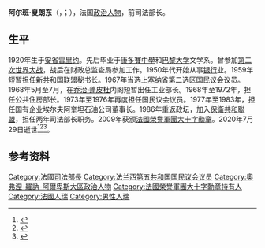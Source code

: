 {{Infobox Officeholder
| name          = 阿尔班·夏朗东
| native_name   = Albin Chalandon
| office        = [[法国司法部|法国司法部]]长
| term_start    = 1986年3月
| term_end      = 1988年5月
| president     = [[弗朗索瓦·密特朗|弗朗索瓦·密特朗]]
| primeminister = [[雅克·希拉克|雅克·希拉克]]
| predecessor   = 米歇尔·克雷波
| successor     = 皮埃尔·阿帕扬热
| birth_date    = {{birth date|1920|06|11|df=yes}}
| birth_place   = [[法兰西第三共和国|法国]][[安省_(法國)|安省]][[雷里约|雷里约]]
| death_date    = {{death date and age|2020|7|29|1920|06|11|df=yes}}
| death_place   = [[法兰西第五共和国|法国]][[伊夫林省|伊夫林省]][[莱梅尼勒|莱梅尼勒]]
| nationality   = 法国
| party         = [[新共和国联盟|新共和国联盟]]{{small|（1967-1968）}}<br/>共和国民主人士联盟{{small|（1968-1976）}}<br/>[[保衛共和聯盟|保衛共和聯盟]]{{small|（1986-1988）}}
| alma_mater    = [[康多賽中學|康多賽中學]]<br/>巴黎大学文学系
| spouse        = 
| awards        = [[法國榮譽軍團勳章|法國榮譽軍團大十字勳章]]
}}
'''阿尔班·夏朗东'''（{{lang-fr|Albin Chalandon}}，{{IPA-fr|albɛ̃ ʃalɑ̃dɔ̃}}；{{bd|1920年|6月11日|2020年|7月29日|catIdx=Chalandon}}），法国[[政治人物|政治人物]]，前司法部长。

==生平==
1920年生于[[安省_(法國)|安省]][[雷里约|雷里约]]。先后毕业于[[康多賽中學|康多賽中學]]和[[巴黎大学_(1896年)|巴黎大学]]文学系。曾参加[[第二次世界大战|第二次世界大战]]，战后在财政总监查局参加工作。1950年代开始从事[[银行|银行]]业。1959年短暂担任[[新共和国联盟|新共和国联盟]]秘书长。1967年当选[[上塞纳省|上塞纳省]]第二选区国民议会议员。1968年5月至7月，在[[乔治·蓬皮杜|乔治·蓬皮杜]]内阁短暂出任工业部长。1968年至1972年，担任公共住房部长。1973年至1976年再度担任国民议会议员。1977年至1983年，担任国有企业埃尔夫阿奎坦石油公司董事长。1986年重返政坛，加入[[保衛共和聯盟|保衛共和聯盟]]，担任两年司法部长职务。2009年获颁[[法國榮譽軍團勳章|法國榮譽軍團大十字勳章]]。2020年7月29日逝世<ref>{{cite web |title=L'ancien ministre Albin Chalandon est mort |url=https://www.lemonde.fr/disparitions/article/2020/07/30/l-ancien-ministre-albin-chalandon-est-mort_6047686_3382.html |publisher=[[世界报_(法国)|Le Monde]] |language=fr |date=2020-07-30 |access-date=2020-07-31 |archive-date=2020-07-31 |archive-url=https://web.archive.org/web/20200731164129/https://www.lemonde.fr/disparitions/article/2020/07/30/l-ancien-ministre-albin-chalandon-est-mort_6047686_3382.html |dead-url=no }}</ref><ref>{{cite web |title=Mort du gaulliste Albin Chalandon, une carrière aux affaires |url=https://www.liberation.fr/france/2020/07/30/mort-du-gaulliste-albin-chalandon-une-carriere-aux-affaires_1795633 |publisher=Liberation |language=fr |date=2020-07-30 |access-date=2020-07-31 |archive-date=2021-05-03 |archive-url=https://web.archive.org/web/20210503063922/https://www.liberation.fr/france/2020/07/30/mort-du-gaulliste-albin-chalandon-une-carriere-aux-affaires_1795633/ |dead-url=no }}</ref><ref>{{cite web |title=Mort de l'ancien ministre de la Justice Albin Chalandon |url=https://www.leparisien.fr/politique/mort-de-l-ancien-ministre-de-la-justice-albin-chalandon-30-07-2020-8360895.php |publisher=Le Parisien |language=fr |access-date=2020-07-31 |archive-date=2020-10-28 |archive-url=https://web.archive.org/web/20201028155821/https://www.leparisien.fr/politique/mort-de-l-ancien-ministre-de-la-justice-albin-chalandon-30-07-2020-8360895.php |dead-url=no }}</ref>。

==参考资料==
{{Reflist}}

{{Authority control}}

{{DEFAULTSORT:Chalandon, Albin}}
[[Category:法國司法部長|Category:法國司法部長]]
[[Category:法兰西第五共和国国民议会议员|Category:法兰西第五共和国国民议会议员]]
[[Category:奧弗涅-羅訥-阿爾卑斯大區政治人物|Category:奧弗涅-羅訥-阿爾卑斯大區政治人物]]
[[Category:法國榮譽軍團大十字勳章持有人|Category:法國榮譽軍團大十字勳章持有人]]
[[Category:法國人瑞|Category:法國人瑞]]
[[Category:男性人瑞|Category:男性人瑞]]